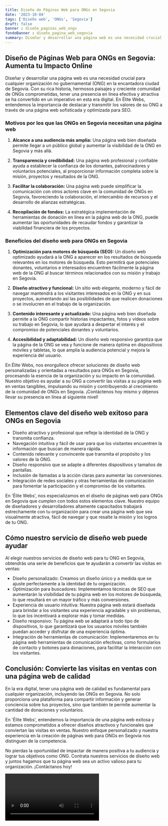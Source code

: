 ```yaml
---
title: Diseño de Páginas Web para ONGs en Segovia
date: '2023-10-04'
tags: ['Diseño web', 'ONGs', 'Segovia']
draft: false
banner : diseño_paginas_web_ongs
fondoBanner : diseño_pagina_web_segovia
summary: Diseñar y desarrollar una página web es una necesidad crucial para cualquier organización no gubernamental (ONG) en la encantadora ciudad de Segovia. Con su rica historia, hermosos paisajes y creciente comunidad de ONGs comprometidas, tener una presencia en línea efectiva y atractiva se ha convertido en un imperativo en esta era digital. En Élite Webs, entendemos la importancia de destacar y transmitir los valores de su ONG a través de una página web sofisticada y optimizada para SEO.
---
```


## Diseño de Páginas Web para ONGs en Segovia: Aumenta tu Impacto Online

Diseñar y desarrollar una página web es una necesidad crucial para cualquier organización no gubernamental (ONG) en la encantadora ciudad de Segovia. Con su rica historia, hermosos paisajes y creciente comunidad de ONGs comprometidas, tener una presencia en línea efectiva y atractiva se ha convertido en un imperativo en esta era digital. En Élite Webs, entendemos la importancia de destacar y transmitir los valores de su ONG a través de una página web sofisticada y optimizada para SEO.

### Motivos por los que las ONGs en Segovia necesitan una página web

1. **Alcance a una audiencia más amplia:** Una página web bien diseñada permite llegar a un público global y aumentar la visibilidad de la ONG en Segovia y más allá.

2. **Transparencia y credibilidad:** Una página web profesional y confiable ayuda a establecer la confianza de los donantes, patrocinadores y voluntarios potenciales, al proporcionar información completa sobre la misión, proyectos y resultados de la ONG.

3. **Facilitar la colaboración:** Una página web puede simplificar la comunicación con otros actores clave en la comunidad de ONGs en Segovia, favoreciendo la colaboración, el intercambio de recursos y el desarrollo de alianzas estratégicas.

4. **Recopilación de fondos:** La estratégica implementación de herramientas de donación en línea en la página web de la ONG, puede aumentar las oportunidades de recaudar fondos y garantizar la viabilidad financiera de los proyectos.

### Beneficios del diseño web para ONGs en Segovia

1. **Optimización para motores de búsqueda (SEO):** Un diseño web optimizado ayudará a la ONG a aparecer en los resultados de búsqueda relevantes en los motores de búsqueda. Esto permitirá que potenciales donantes, voluntarios e interesados encuentren fácilmente la página web de la ONG al buscar términos relacionados con su misión y trabajo en Segovia.

2. **Diseño atractivo y funcional:** Un sitio web elegante, moderno y fácil de navegar mantendrá a los visitantes interesados en la ONG y en sus proyectos, aumentando así las posibilidades de que realicen donaciones o se involucren en el trabajo de la organización.

3. **Contenido interesante y actualizado:** Una página web bien diseñada permite a la ONG compartir historias impactantes, fotos y vídeos sobre su trabajo en Segovia, lo que ayudará a despertar el interés y el compromiso de potenciales donantes y voluntarios.

4. **Accesibilidad y adaptabilidad:** Un diseño web responsivo garantiza que la página de la ONG se vea y funcione de manera óptima en dispositivos móviles y tabletas, lo que amplía la audiencia potencial y mejora la experiencia del usuario.

En Élite Webs, nos enorgullece ofrecer soluciones de diseño web personalizadas y orientadas a resultados para ONGs en Segovia, procesando la esencia de la organización y su impacto en la comunidad. Nuestro objetivo es ayudar a su ONG a convertir las visitas a su página web en ventas tangibles, impulsando su misión y contribuyendo al crecimiento de la comunidad de ONGs en Segovia. ¡Contáctenos hoy mismo y déjenos llevar su presencia en línea al siguiente nivel!

<GifSeo />

<Cta />

## Elementos clave del diseño web exitoso para ONGs en Segovia

- Diseño atractivo y profesional que refleje la identidad de la ONG y transmita confianza.
- Navegación intuitiva y fácil de usar para que los visitantes encuentren la información que buscan de manera rápida.
- Contenido relevante y convincente que transmita el propósito y los valores de la ONG.
- Diseño responsivo que se adapte a diferentes dispositivos y tamaños de pantallas.
- Inclusión de llamadas a la acción claras para aumentar las conversiones.
- Integración de redes sociales y otras herramientas de comunicación para fomentar la participación y el compromiso de los visitantes.

En 'Élite Webs', nos especializamos en el diseño de páginas web para ONGs en Segovia que cumplen con todos estos elementos clave. Nuestro equipo de diseñadores y desarrolladores altamente capacitados trabajará estrechamente con tu organización para crear una página web que sea visualmente atractiva, fácil de navegar y que resalte la misión y los logros de tu ONG.

## Cómo nuestro servicio de diseño web puede ayudar

Al elegir nuestros servicios de diseño web para tu ONG en Segovia, obtendrás una serie de beneficios que te ayudarán a convertir las visitas en ventas:

- Diseño personalizado: Creamos un diseño único y a medida que se ajuste perfectamente a la identidad de tu organización.
- Optimización para buscadores: Implementamos técnicas de SEO que aumentarán la visibilidad de tu página web en los motores de búsqueda, lo que resultará en un mayor tráfico y más conversiones.
- Experiencia de usuario intuitiva: Nuestra página web estará diseñada para brindar a los visitantes una experiencia agradable y sin problemas, lo que los incentivará a explorar más y tomar medidas.
- Diseño responsivo: Tu página web se adaptará a todo tipo de dispositivos, lo que garantizará que los usuarios móviles también puedan acceder y disfrutar de una experiencia óptima.
- Integración de herramientas de comunicación: Implementaremos en tu página web herramientas de comunicación efectivas, como formularios de contacto y botones para donaciones, para facilitar la interacción con los visitantes.

## Conclusión: Convierte las visitas en ventas con una página web de calidad

En la era digital, tener una página web de calidad es fundamental para cualquier organización, incluyendo las ONGs en Segovia. No solo proporciona una plataforma para compartir información y generar conciencia sobre tus proyectos, sino que también te permite aumentar la cantidad de donaciones y voluntarios.

En 'Élite Webs', entendemos la importancia de una página web exitosa y estamos comprometidos a ofrecer diseños atractivos y funcionales que conviertan las visitas en ventas. Nuestro enfoque personalizado y nuestra experiencia en la creación de páginas web para ONGs en Segovia nos distinguen de la competencia.

No pierdas la oportunidad de impactar de manera positiva a tu audiencia y lograr tus objetivos como ONG. Contrata nuestros servicios de diseño web y juntos hagamos que tu página web sea un activo valioso para tu organización. ¡Contáctanos hoy!

<Video />

<CtaBot job='ONGs' city='Segovia'/>

<Gmaps query='Segovia+españa+maps' />